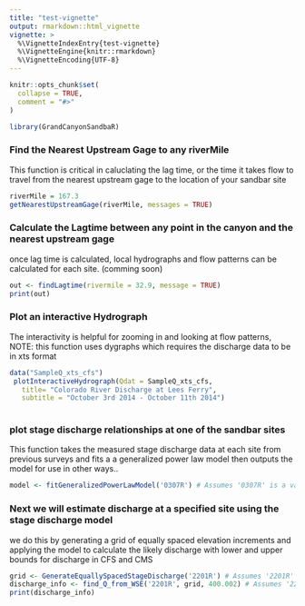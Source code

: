 ```yaml
---
title: "test-vignette"
output: rmarkdown::html_vignette
vignette: >
  %\VignetteIndexEntry{test-vignette}
  %\VignetteEngine{knitr::rmarkdown}
  %\VignetteEncoding{UTF-8}
---
```


```r
knitr::opts_chunk$set(
  collapse = TRUE,
  comment = "#>"
)
```

```r
library(GrandCanyonSandbaR)
```

### Find the Nearest Upstream Gage to any riverMile
This function is critical in caluclating the lag time, or the time it takes flow to travel from
the nearest upstream gage to the location of your sandbar site
```r

riverMile = 167.3
getNearestUpstreamGage(riverMile, messages = TRUE)


```
### Calculate the Lagtime between any point in the canyon and the nearest upstream gage
once lag time is calculated, local hydrographs and flow patterns can be calculated for each site. (comming soon)
```r

out <- findLagtime(rivermile = 32.9, message = TRUE)
print(out)


```

### Plot an interactive Hydrograph
The interactivity is helpful for zooming in and looking at flow patterns, NOTE: this function uses
dygraphs which requires the discharge data to be in xts format
```r
data("SampleQ_xts_cfs")
 plotInteractiveHydrograph(Qdat = SampleQ_xts_cfs,
   title= "Colorado River Discharge at Lees Ferry",
   subtitle = "October 3rd 2014 - October 11th 2014")
 
```

### plot stage discharge relationships at one of the sandbar sites
This function takes the measured stage discharge data at each site from previous surveys
and fits a a generalized power law model then outputs the model for use in other ways..
```r

model <- fitGeneralizedPowerLawModel('0307R') # Assumes '0307R' is a valid site in SandbarSites


```

### Next we will estimate discharge at a specified site using the stage discharge model
we do this by generating a grid of equally spaced elevation increments and applying the model
to calculate the likely discharge with lower and upper bounds for discharge in CFS and CMS
```r


grid <- GenerateEquallySpacedStageDischarge('2201R') # Assumes '2201R' is a valid site in SandbarSites
discharge_info <- find_Q_from_WSE('2201R', grid, 400.002) # Assumes '2201R' is a valid site and grid is defined
print(discharge_info)
```
